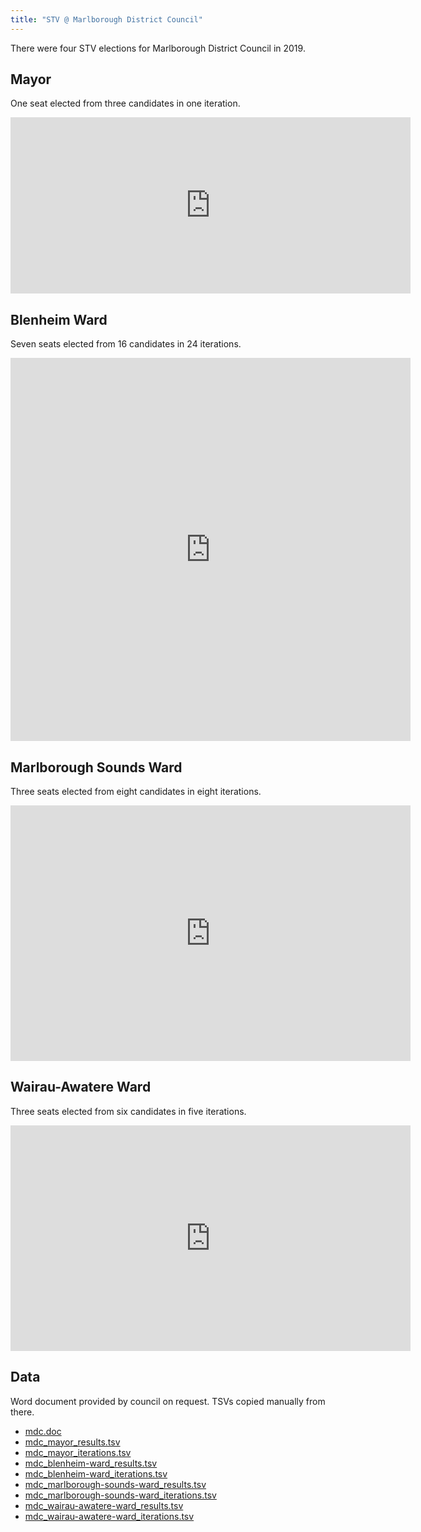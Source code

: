 ```yaml
---
title: "STV @ Marlborough District Council"
---
```


There were four STV elections for Marlborough District Council in 2019.

## Mayor

One seat elected from three candidates in one iteration.

<iframe src="https://player.vimeo.com/video/372173161" width="640" height="282" frameborder="0" allow="autoplay; fullscreen" allowfullscreen></iframe>


## Blenheim Ward

Seven seats elected from 16 candidates in 24 iterations.

<iframe src="https://player.vimeo.com/video/372174144" width="640" height="613" frameborder="0" allow="autoplay; fullscreen" allowfullscreen></iframe>

## Marlborough Sounds Ward

Three seats elected from eight candidates in eight iterations.

<iframe src="https://player.vimeo.com/video/372174449" width="640" height="409" frameborder="0" allow="autoplay; fullscreen" allowfullscreen></iframe>

## Wairau-Awatere Ward

Three seats elected from six candidates in five iterations.

<iframe src="https://player.vimeo.com/video/372174614" width="640" height="361" frameborder="0" allow="autoplay; fullscreen" allowfullscreen></iframe>


## Data

Word document provided by council on request. TSVs copied manually from there.

* [mdc.doc](sources/2019/mdc.doc)
* [mdc_mayor_results.tsv](sources/2019/mdc_mayor_results.tsv)
* [mdc_mayor_iterations.tsv](sources/2019/mdc_mayor_iterations.tsv)
* [mdc_blenheim-ward_results.tsv](sources/2019/mdc_blenheim-ward_results.tsv)
* [mdc_blenheim-ward_iterations.tsv](sources/2019/mdc_blenheim-ward_iterations.tsv)
* [mdc_marlborough-sounds-ward_results.tsv](sources/2019/mdc_marlborough-sounds-ward_results.tsv)
* [mdc_marlborough-sounds-ward_iterations.tsv](sources/2019/mdc_marlborough-sounds-ward_iterations.tsv)
* [mdc_wairau-awatere-ward_results.tsv](sources/2019/mdc_wairau-awatere-ward_results.tsv)
* [mdc_wairau-awatere-ward_iterations.tsv](sources/2019/mdc_wairau-awatere-ward_iterations.tsv)


